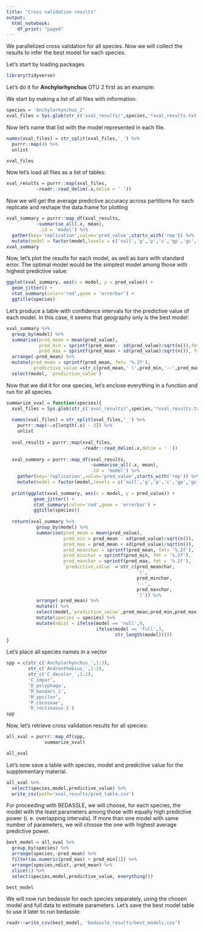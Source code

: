 ```yaml
---
title: "Cross validation results"
output: 
  html_notebook:
    df_print: "paged"
---
```


We parallelized cross validation for all species. Now we will collect the results to infer the best model for each species.

Let's start by loading packages
```r
library(tidyverse)
```


Let's do it for **Anchylorhynchus** OTU 2 first as an example:

We start by making a list of all files with information.
```r
species = 'Anchylorhynchus_2'
xval_files = Sys.glob(str_c('xval_results/',species,'*xval_results.txt'))
```

Now let's name that list with the model represented in each file.
```r
names(xval_files) = str_split(xval_files,'_') %>%
  purrr::map(4) %>%
  unlist

xval_files
```

Now let's load all files as a list of tables:
```r
xval_results = purrr::map(xval_files,
           ~readr::read_delim(.x,delim = ' '))
```

Now we will get the average predictive accuracy across partitions for each replicate and reshape the data.frame for plotting

```r
xval_summary = purrr::map_df(xval_results,
           ~summarise_all(.x, mean),
            .id = 'model') %>%
  gather(key='replication',value='pred_value',starts_with('rep')) %>%
  mutate(model = factor(model,levels = c('null','g','p','c','gp','gc','pc','full'),ordered = T))
xval_summary
```

Now, let's plot the results for each model, as well as bars with standard error. The optimal model would be the simplest model among those with highest predictive value:

```r
ggplot(xval_summary, aes(x = model, y = pred_value)) +
  geom_jitter() +
  stat_summary(color='red',geom = 'errorbar') +
  ggtitle(species)
```

Let's produce a table with confidence intervals for the predictive value of each model. In this case, it seems that geography only is the best model:

```r
xval_summary %>%
  group_by(model) %>%
  summarise(pred_mean = mean(pred_value),
            pred_min = sprintf(pred_mean - sd(pred_value)/sqrt(n()),fmt = '%.2f'),
            pred_max = sprintf(pred_mean + sd(pred_value)/sqrt(n()), fmt= '%.2f') ) %>%
  arrange(-pred_mean) %>%
  mutate(pred_mean = sprintf(pred_mean, fmt= '%.2f'),
         `predictive_value`=str_c(pred_mean,' (',pred_min,'--',pred_max,')')) %>%
  select(model, `predictive_value`)
```

Now that we did it for one species, let's enclose everything in a function and run for all species.

```r
summarize_xval = function(species){
  xval_files = Sys.glob(str_c('xval_results/',species,'*xval_results.txt'))
  
  names(xval_files) = str_split(xval_files,'_') %>%
    purrr::map(~.x[length(.x) - 2]) %>%
    unlist
  
  xval_results = purrr::map(xval_files,
                            ~readr::read_delim(.x,delim = ' '))
  
  xval_summary = purrr::map_df(xval_results,
                               ~summarise_all(.x, mean),
                               .id = 'model') %>%
    gather(key='replication',value='pred_value',starts_with('rep')) %>%
    mutate(model = factor(model,levels = c('null','g','p','c','gp','gc','pc','full'),ordered = T))
  
  print(ggplot(xval_summary, aes(x = model, y = pred_value)) +
          geom_jitter() +
          stat_summary(color='red',geom = 'errorbar') +
          ggtitle(species))
  
  return(xval_summary %>%
           group_by(model) %>%
           summarise(pred_mean = mean(pred_value),
                     pred_min = pred_mean - sd(pred_value)/sqrt(n()),
                     pred_max = pred_mean + sd(pred_value)/sqrt(n()),
                     pred_meanchar = sprintf(pred_mean, fmt= '%.2f'),
                     pred_minchar = sprintf(pred_min, fmt = '%.2f'),
                     pred_maxchar = sprintf(pred_max, fmt = '%.2f'),
                     `predictive_value` = str_c(pred_meanchar,
                                                '(',
                                                pred_minchar,
                                                '--',
                                                pred_maxchar,
                                                ')')) %>%
           arrange(-pred_mean) %>%
           mutate() %>%
           select(model,`predictive_value`,pred_mean,pred_min,pred_max) %>%
           mutate(species = species) %>%
           mutate(ndist = ifelse(model == 'null',0,
                                 ifelse(model == 'full',3,
                                        str_length(model))))) 
}
```

Let's place all species names in a vector
```r
spp = c(str_c('Anchylorhynchus_',1:3),
        str_c('Andranthobius_',1:2),
        str_c('C_decolor_',1:2),
        'C_impar',
        'D_polyphaga',
        'M_bondari_1',
        'M_ypsilon',
        'P_cocoseae',
        'R_rectinasus_1')
spp
```

Now, let's retrieve cross validation results for all species:

```r
all_xval = purrr::map_df(spp,
              summarize_xval)

all_xval
```

Let's now save a table with species, model and predictive value for the supplementary material.

```r
all_xval %>%
  select(species,model,predictive_value) %>%
  write_csv(path='xval_results/pred_table.csv')
```


For proceeding with BEDASSLE, we will choose, for each species, the model with the least parameters among those with equally high predictive power (i. e. overlapping intervals). If more than one model with same number of parameters, we will choose the one with highest average predictive power.


```r
best_model = all_xval %>%
  group_by(species) %>%
  arrange(species,-pred_mean) %>%
  filter(as.numeric(pred_max) > pred_min[1]) %>%
  arrange(species,ndist,-pred_mean) %>%
  slice(1) %>%
  select(species,model,predictive_value, everything())

best_model
```


We will now run bedassle for each species separately, using the chosen model and full data to estimate parameters. Let's save the best model table to use it later to run bedassle:
```r
readr::write_csv(best_model, 'bedassle_results/best_models.csv')
```




